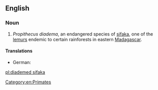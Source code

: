 ==English==
{{wikipedia}}

===Noun===
{{en-noun|sg=[[diademed]] [[sifaka]]}}

# ''Propithecus diadema'', an endangered species of [[sifaka]], one of the [[lemur]]s endemic to certain rainforests in eastern [[Madagascar]].

====Translations====
{{trans-top|''Propithecus diadema''}}
* German: {{t-|de|Diademsifaka|m}}
{{trans-mid}}
{{trans-bottom}}

[[Category:en:Primates]]

[[pl:diademed sifaka]]